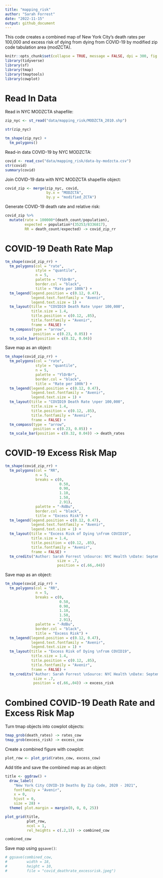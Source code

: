 ```yaml
---
title: "mapping_risk"
author: "Sarah Forrest"
date: "2022-11-15"
output: github_document
---
```


This code creates a combined map of New York City's death rates per 100,000 and excess risk of dying from dying from COVID-19 by modified zip code tabulation area (modZCTA).

```r
knitr::opts_chunk$set(collapse = TRUE, message = FALSE, dpi = 300, fig.width = 7)
library(tidyverse)
library(sf)
library(tmap)
library(tmaptools)
library(cowplot)
```

# Read In Data

Read in NYC MODZCTA shapefile:

```r
zip_nyc <- st_read("data/mapping_risk/MODZCTA_2010.shp")

str(zip_nyc)

tm_shape(zip_nyc) +
  tm_polygons()
```

Read-in data COVID-19 by NYC MODZCTA:

```r
covid <- read_csv("data/mapping_risk/data-by-modzcta.csv")
str(covid)
summary(covid)
```

Join COVID-19 data with NYC MODZCTA shapefile object:

```r
covid_zip <- merge(zip_nyc, covid, 
                   by.x = "MODZCTA",
                   by.y = "modified_ZCTA")
```

Generate COVID-19 death rate and relative risk:

```r
covid_zip %>% 
  mutate(rate = 100000*(death_count/population),
         expected = population*(35253/8336817),
         RR = death_count/expected) -> covid_zip_rr
```

# COVID-19 Death Rate Map 

```r
tm_shape(covid_zip_rr) +
  tm_polygons(col = "rate",
              style = "quantile",
              n = 5,
              palette = "YlOrBr",
              border.col = "black",
              title = "Rate per 100k") +
  tm_legend(legend.position = c(0.12, 0.47),
            legend.text.fontfamily = "Avenir",
            legend.text.size = 1) +
  tm_layout(title = "COVID19 Death Rate \nper 100,000",
            title.size = 1.4,                                                  
            title.position = c(0.12, .85),  
            title.fontfamily = "Avenir",
            frame = FALSE) +
  tm_compass(type = "arrow",
             position = c(0.23, 0.05)) +
  tm_scale_bar(position = c(0.32, 0.04))
```

Save map as an object: 

```r
tm_shape(covid_zip_rr) +
  tm_polygons(col = "rate",
              style = "quantile",
              n = 5,
              palette = "YlOrBr",
              border.col = "black",
              title = "Rate per 100k") +
  tm_legend(legend.position = c(0.12, 0.47),
            legend.text.fontfamily = "Avenir",
            legend.text.size = 1) +
  tm_layout(title = "COVID19 Death Rate \nper 100,000",
            title.size = 1.4,                                                  
            title.position = c(0.12, .85),  
            title.fontfamily = "Avenir",
            frame = FALSE) +
  tm_compass(type = "arrow",
             position = c(0.23, 0.05)) +
  tm_scale_bar(position = c(0.32, 0.04)) -> death_rates
```

# COVID-19 Excess Risk Map 

```r
tm_shape(covid_zip_rr) +
  tm_polygons(col = "RR",
              n = 5,
              breaks = c(0, 
                         0.50, 
                         0.90, 
                         1.10, 
                         1.50, 
                         2.91),
              palette = "-RdBu",  
              border.col = "black",
              title = "Excess Risk") +
  tm_legend(legend.position = c(0.12, 0.47),
            legend.text.fontfamily = "Avenir",
            legend.text.size = 1) +
  tm_layout(title = "Excess Risk of Dying \nfrom COVID19",
            title.size = 1.4,                                                  
            title.position = c(0.12, .85),  
            title.fontfamily = "Avenir",
            frame = FALSE) +
  tm_credits("Author: Sarah Forrest \nSource: NYC Health \nDate: September 14, 2022",
                        size = .7,
                        position = c(.66,.04))
```

Save map as an object: 

```r
tm_shape(covid_zip_rr) +
  tm_polygons(col = "RR",
              n = 5,
              breaks = c(0, 
                         0.50, 
                         0.90, 
                         1.10, 
                         1.50, 
                         2.91),
              palette = "-RdBu",  
              border.col = "black",
              title = "Excess Risk") +
  tm_legend(legend.position = c(0.12, 0.47),
            legend.text.fontfamily = "Avenir",
            legend.text.size = 1) +
  tm_layout(title = "Excess Risk of Dying \nfrom COVID19",
            title.size = 1.4,                                                  
            title.position = c(0.12, .85),  
            title.fontfamily = "Avenir",
            frame = FALSE) +
  tm_credits("Author: Sarah Forrest \nSource: NYC Health \nDate: September 14, 2022",
             size = .7,
             position = c(.66,.04)) -> excess_risk
```

# Combined COVID-19 Death Rate and Excess Risk Map

Turn tmap objects into cowplot objects:

```r
tmap_grob(death_rates) -> rates_cow
tmap_grob(excess_risk) -> excess_cow
```

Create a combined figure with cowplot:

```r
plot_row <- plot_grid(rates_cow, excess_cow)
```

Add title and save the combined map as an object:

```r
title <- ggdraw() + 
  draw_label(
    "New York City COVID-19 Deaths By Zip Code, 2020 - 2021",
    fontfamily = "Avenir",
    x = 0,
    hjust = 0,
    size = 28) +
  theme( plot.margin = margin(0, 0, 0, 25))

plot_grid(title,
          plot_row,
          ncol = 1,
          rel_heights = c(.2,1)) -> combined_cow

combined_cow
```

Save map using `ggsave()`:

```r
# ggsave(combined_cow,
#         width = 18, 
#         height = 10,
#         file = "covid_deathrate_excessrisk.jpeg")
```









